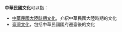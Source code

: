 '''中華民國文化'''可以指：
* [[中華民國大陸時期文化|中華民國大陸時期文化]]，介紹中華民國大陸時期的文化
* [[臺灣文化|臺灣文化]]，包括中華民國國府遷臺後的文化
{{disambig|cat=六字消歧義}}